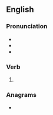 ==English==

===Pronunciation===
* {{IPA|/ˈslɪd/|lang=en}}
* {{audio|en-us-slid.ogg|Audio (US)|lang=en}}
* {{rhymes|ɪd|lang=en}}

===Verb===
{{head|en|verb form}}

# {{en-past of|slide}}

===Anagrams===
* {{anagrams|en|IDLs|lids|sild}}